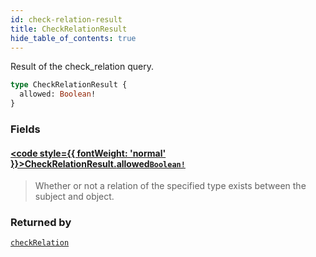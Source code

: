 ```yaml
---
id: check-relation-result
title: CheckRelationResult
hide_table_of_contents: true
---
```








Result of the check_relation query.

```graphql
type CheckRelationResult {
  allowed: Boolean!
}
```


### Fields

#### [<code style={{ fontWeight: 'normal' }}>CheckRelationResult.<b>allowed</b></code>](#)<Bullet />[`Boolean!`](/docs/directory-api-reference/schema/common/scalars/boolean) <Badge class="secondary" text="non-null"/> <Badge class="secondary" text="scalar"/> <Badge class="secondary" text="common"/>
> Whether or not a relation of the specified type exists between the subject and object.
> 



### Returned by

[`checkRelation`](/docs/directory-api-reference/schema/relations/queries/check-relation)  <Badge class="secondary" text="query"/>



